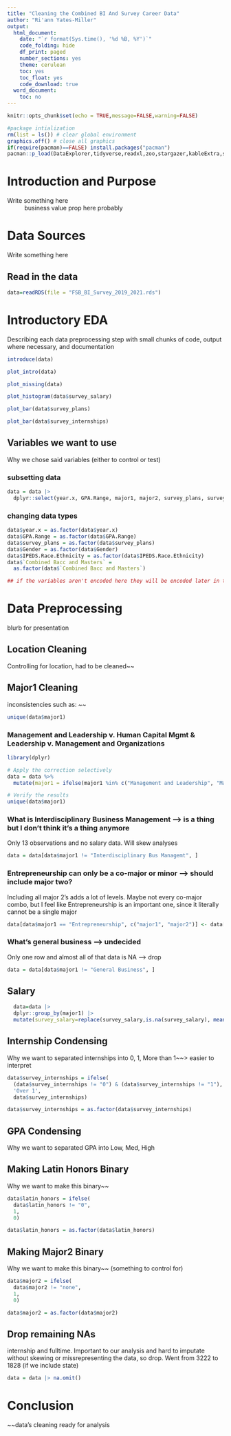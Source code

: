 ```yaml
---
title: "Cleaning the Combined BI And Survey Career Data"
author: "Ri'ann Yates-Miller"
output:
  html_document:
    date: "`r format(Sys.time(), '%d %B, %Y')`"
    code_folding: hide
    df_print: paged
    number_sections: yes
    theme: cerulean
    toc: yes
    toc_float: yes
    code_download: true
  word_document:
    toc: no
---
```


```r
knitr::opts_chunk$set(echo = TRUE,message=FALSE,warning=FALSE)

#package intialization
rm(list = ls()) # clear global environment
graphics.off() # close all graphics
if(require(pacman)==FALSE) install.packages("pacman")
pacman::p_load(DataExplorer,tidyverse,readxl,zoo,stargazer,kableExtra,skimr,plotly,ggpubr,vtable,tm, fastDummies)
```

# Introduction and Purpose

Write something here 
~ business value prop here probably

# Data Sources

Write something here

## Read in the data

```r
data=readRDS(file = "FSB_BI_Survey_2019_2021.rds")
```

# Introductory EDA

Describing each data preprocessing step with small chunks of code, output where necessary, and documentation


```r
introduce(data)
```

```r
plot_intro(data)
```

```r
plot_missing(data)
```

```r
plot_histogram(data$survey_salary)
```

```r
plot_bar(data$survey_plans)
```

```r
plot_bar(data$survey_internships)
```



## Variables we want to use

Why we chose said variables (either to control or test)

### subsetting data

```r
data = data |> 
  dplyr::select(year.x, GPA.Range, major1, major2, survey_plans, survey_internships, survey_salary, Gender, IPEDS.Race.Ethnicity, latin_honors, `Combined Bacc and Masters`, survey_state)
```

### changing data types
```r
data$year.x = as.factor(data$year.x)
data$GPA.Range = as.factor(data$GPA.Range)
data$survey_plans = as.factor(data$survey_plans)
data$Gender = as.factor(data$Gender)
data$IPEDS.Race.Ethnicity = as.factor(data$IPEDS.Race.Ethnicity)
data$`Combined Bacc and Masters` = 
  as.factor(data$`Combined Bacc and Masters`)

## if the variables aren't encoded here they will be encoded later in the analysis
```

# Data Preprocessing

blurb for presentation

## Location Cleaning

Controlling for location, had to be cleaned~~


## Major1 Cleaning

inconsistencies such as: 
~~

```r
unique(data$major1)
```

### Management and Leadership v. Human Capital Mgmt & Leadership v. Management and Organizations

```r
library(dplyr)

# Apply the correction selectively
data = data %>%
  mutate(major1 = ifelse(major1 %in% c("Management and Leadership", "Management and Organizations", "Human Capital Mgmt& Leadership"), "Human Capital Mgmt & Leadership", as.character(major1)))

# Verify the results
unique(data$major1)

```

### What is Interdisciplinary Business Management --\> is a thing but I don't think it's a thing anymore

Only 13 observations and no salary data. Will skew analyses

```r
data = data[data$major1 != "Interdisciplinary Bus Managemt", ]
```


### Entrepreneurship can only be a co-major or minor --\> should include major two?

Including all major 2's adds a lot of levels. Maybe not every co-major combo, but I feel like Entrepreneurship is an important one, since it literally cannot be a single major


```r
data[data$major1 == "Entrepreneurship", c("major1", "major2")] <- data[data$major1 == "Entrepreneurship", c("major2", "major1")] 
```


### What's general business --\> undecided

Only one row and almost all of that data is NA  --> drop
```r
data = data[data$major1 != "General Business", ]
```

## Salary 
```r
  data=data |> 
  dplyr::group_by(major1) |>
  mutate(survey_salary=replace(survey_salary,is.na(survey_salary), mean(survey_salary,na.rm=T)))
```

## Internship Condensing

Why we want to separated internships into 0, 1, More than 1~~> easier to interpret
```r
data$survey_internships = ifelse(
  (data$survey_internships != "0") & (data$survey_internships != "1"), 
  'Over 1', 
  data$survey_internships)
```

```r
data$survey_internships = as.factor(data$survey_internships)
```

## GPA Condensing

Why we want to separated GPA into Low, Med, High


## Making Latin Honors Binary

Why we want to make this binary~~
```r
data$latin_honors = ifelse(
  data$latin_honors != "0", 
  1, 
  0)
```

```r
data$latin_honors = as.factor(data$latin_honors)
```

## Making Major2 Binary

Why we want to make this binary~~ (something to control for)
```r
data$major2 = ifelse(
  data$major2 != "none", 
  1, 
  0)
```

```r
data$major2 = as.factor(data$major2)
```

## Drop remaining NAs
internship and fulltime. Important to our analysis and hard to imputate without skewing or missrepresenting the data, so drop. Went from 3222 to 1828 (if we include state)

```r
data = data |> na.omit()
```


# Conclusion

~~data's cleaning ready for analysis

